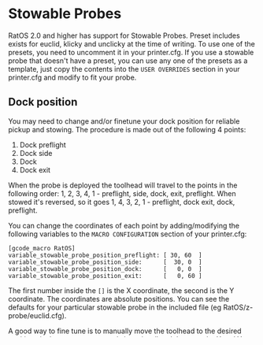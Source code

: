 
# Stowable Probes

RatOS 2.0 and higher has support for Stowable Probes. Preset includes exists for euclid, klicky and unclicky at the time of writing. To use one of the presets, you need to uncomment it in your printer.cfg. If you use a stowable probe that doesn't have a preset, you can use any one of the presets as a template, just copy the contents into the `USER OVERRIDES` section in your printer.cfg and modify to fit your probe.

## Dock position

You may need to change and/or finetune your dock position for reliable pickup and stowing. The procedure is made out of the following 4 points:

1. Dock preflight
2. Dock side
3. Dock
4. Dock exit

When the probe is deployed the toolhead will travel to the points in the following order: 1, 2, 3, 4, 1 - preflight, side, dock, exit, preflight. When stowed it's reversed, so it goes 1, 4, 3, 2, 1 - preflight, dock exit, dock, preflight.

<Illustration width="100%" />

You can change the coordinates of each point by adding/modifying the following variables to the `MACRO CONFIGURATION` section of your printer.cfg:

```properties
[gcode_macro RatOS]
variable_stowable_probe_position_preflight: [ 30, 60  ]
variable_stowable_probe_position_side:      [  30, 0  ]
variable_stowable_probe_position_dock:      [   0, 0  ]
variable_stowable_probe_position_exit:      [   0, 60 ]
```

The first number inside the `[]` is the X coordinate, the second is the Y coordinate. The coordinates are absolute positions.
You can see the defaults for your particular stowable probe in the included file (eg RatOS/z-probe/euclid.cfg).

A good way to fine tune is to manually move the toolhead to the desired position via the movement controls in mainsail and then use the X and Y coordinates displayed right above the controls.

## Testing the coordinates

You can test if your confiugred coordinates work by running the `DEPLOY_PROBE` and `STOW_PROBE` macro's in the console.

## Safety

RatOS checks the probe state to make sure the physical world matches the software's expectations, if this fails it will throw an error and abort the current macro (or trigger an emergency stop during homing). This is to avoid damaging the probe and/or the toolhead, and prevents you from probing if the probe is stowed.
